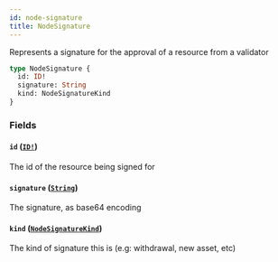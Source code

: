 ```yaml
---
id: node-signature
title: NodeSignature
---
```


Represents a signature for the approval of a resource from a validator

```graphql
type NodeSignature {
  id: ID!
  signature: String
  kind: NodeSignatureKind
}
```

### Fields

#### `id` ([`ID!`](/docs/graphql/scalars/id))

The id of the resource being signed for

#### `signature` ([`String`](/docs/graphql/scalars/string))

The signature, as base64 encoding

#### `kind` ([`NodeSignatureKind`](/docs/graphql/enums/node-signature-kind))

The kind of signature this is (e.g: withdrawal, new asset, etc)
